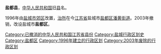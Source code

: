{{unreferenced|time=2019-03-12T12:16:05+00:00}}
'''盐都县'''，[[中华人民共和国|中华人民共和国]]旧[[县|县]]名。

1996年由[[盐城市|盐城市]][[郊区_(盐城市)|郊区]]改置，[[治所|治所]]在今[[江苏省|江苏省]]盐城市[[盐都区|盐都区]][[潘黄街道|潘黄街道]]。2003年撤销，改设盐城市'''盐都区'''。 
{{中华人民共和国行政区划小作品}}
[[Category:已撤消的中华人民共和国江苏省县份|Category:已撤消的中华人民共和国江苏省县份]] 
[[Category:盐城行政区划史|Category:盐城行政区划史]]
[[Category:盐都区|Category:盐都区]]
[[Category:1996年建立的行政区划|Category:1996年建立的行政区划]]
[[Category:2003年废除的行政区划|Category:2003年废除的行政区划]]